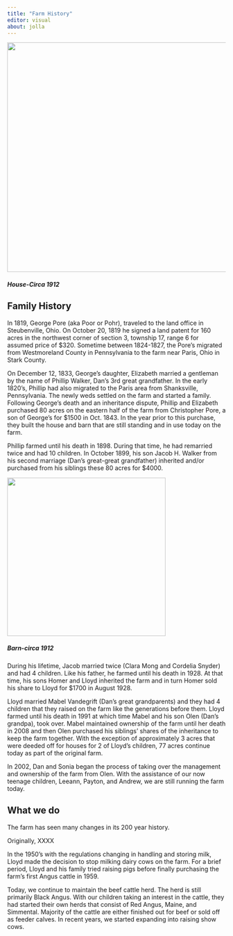 ```yaml
---
title: "Farm History"
editor: visual
about: jolla
---
```


![](images/house.jpg){width="529"}

#####  *House-Circa 1912*

## **Family History**

In 1819, George Pore (aka Poor or Pohr), traveled to the land office in Steubenville, Ohio. On October 20, 1819 he signed a land patent for 160 acres in the northwest corner of section 3, township 17, range 6 for assumed price of \$320. Sometime between 1824-1827, the Pore's migrated from Westmoreland County in Pennsylvania to the farm near Paris, Ohio in Stark County.

On December 12, 1833, George's daughter, Elizabeth married a gentleman by the name of Phillip Walker, Dan's 3rd great grandfather. In the early 1820's, Phillip had also migrated to the Paris area from Shanksville, Pennsylvania. The newly weds settled on the farm and started a family. Following George's death and an inheritance dispute, Phillip and Elizabeth purchased 80 acres on the eastern half of the farm from Christopher Pore, a son of George's for \$1500 in Oct. 1843. In the year prior to this purchase, they built the house and barn that are still standing and in use today on the farm.

Phillip farmed until his death in 1898. During that time, he had remarried twice and had 10 children. In October 1899, his son Jacob H. Walker from his second marriage (Dan's great-great grandfather) inherited and/or purchased from his siblings these 80 acres for \$4000.

![](images/barn-01.jpg){width="365"}

#####  *Barn-circa 1912*

During his lifetime, Jacob married twice (Clara Mong and Cordelia Snyder) and had 4 children. Like his father, he farmed until his death in 1928. At that time, his sons Homer and Lloyd inherited the farm and in turn Homer sold his share to Lloyd for \$1700 in August 1928.

Lloyd married Mabel Vandegrift (Dan's great grandparents) and they had 4 children that they raised on the farm like the generations before them. Lloyd farmed until his death in 1991 at which time Mabel and his son Olen (Dan's grandpa), took over. Mabel maintained ownership of the farm until her death in 2008 and then Olen purchased his siblings' shares of the inheritance to keep the farm together. With the exception of approximately 3 acres that were deeded off for houses for 2 of Lloyd's children, 77 acres continue today as part of the original farm.

In 2002, Dan and Sonia began the process of taking over the management and ownership of the farm from Olen. With the assistance of our now teenage children, Leeann, Payton, and Andrew, we are still running the farm today.

## **What we do**

The farm has seen many changes in its 200 year history.

Originally, XXXX

In the 1950's with the regulations changing in handling and storing milk, Lloyd made the decision to stop milking dairy cows on the farm. For a brief period, Lloyd and his family tried raising pigs before finally purchasing the farm's first Angus cattle in 1959.

Today, we continue to maintain the beef cattle herd. The herd is still primarily Black Angus. With our children taking an interest in the cattle, they had started their own herds that consist of Red Angus, Maine, and Simmental. Majority of the cattle are either finished out for beef or sold off as feeder calves. In recent years, we started expanding into raising show cows.
